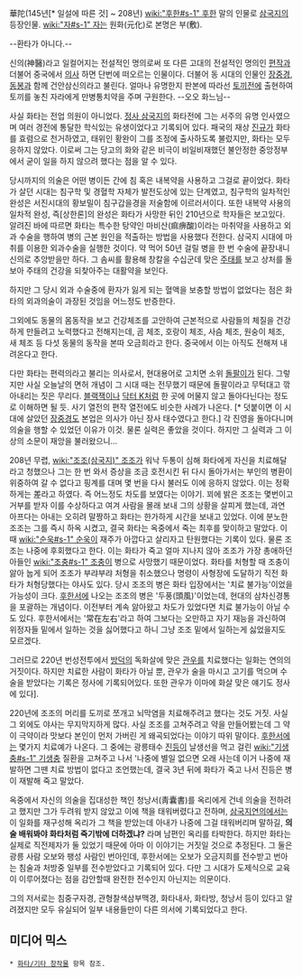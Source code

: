 華陀{{{Insert non-formatted text here}}}(145년[* 일설에 따른 것] ~ 208년)
[[wiki:"후한#s-1" 후한]] 말의 인물로 [[삼국지]]의 등장인물. [[wiki:"자#s-1" 자]]는 원화(元化)로 본명은 부(敷).

--환타가 아니다.--

신의(神醫)라고 일컬어지는 전설적인 명의로써 또 다른 고대의 전설적인 명의인 [[편작]]과 더불어 중국에서 [[의사]] 하면 단번에 떠오르는 인물이다. 더불어 동 시대의 인물인 [[장중경]], [[동봉]]과 함께 건안삼신의라고 불린다. 얼마나 유명한지 판본에 따라선 [[토끼전]]에 출현하여 토끼를 놓친 자라에게 만병통치약을 주며 구원한다. --오오 화느님--

사실 화타는 전업 의원이 아니었다. [[정사 삼국지]]의 화타전에 그는 서주의 유명 인사였으며 여러 경전에 통달한 학식있는 유생이었다고 기록되어 있다. 패국의 재상 [[진규]]가 화타를 효렴으로 천거하였고, 태위인 황완이 그를 조정에 출사하도록 불렀지만, 화타는 모두 응하지 않았다. 이로써 그는 당고의 화와 같은 비극이 비일비재했던 불안정한 중앙정부에서 굳이 일을 하지 않으려 했다는 점을 알 수 있다.

당시까지의 의술은 어떤 병이든 간에 침 혹은 내복약을 사용하고 그걸로 끝이었다. 화타가 살던 시대는 침구학 및 경혈학 자체가 발전도상에 있는 단계였고, 침구학의 일차적인 완성은 서진시대의 황보밀이 침구갑을경을 저술함에 이르러서이다. 또한 내복약 사용의 일차적 완성, 즉[상한론]의 완성은 화타가 사망한 뒤인 210년으로 학자들은 보고있다. 알려진 바에 따르면 화타는 특수한 탕약인 마비산(痲痹酸)이라는 마취약을 사용하고 외과 수술을 행하여 병의 근본 원인을 적출하는 방법을 사용했다 전한다. 삼국지 시대에 마취를 이용한 외과수술을 실행한 것이다. 약 먹어 50년 걸릴 병을 한 번 수술에 끝장내니 신의로 추앙받을만 하다. 그 솜씨를 활용해 창칼을 수십군데 맞은 [[주태]]를 보고 상처를 돌보아 주태의 건강을 되찾아주는 대활약을 보인다.

하지만 그 당시 외과 수술중에 환자가 잃게 되는 혈액을 보충할 방법이 없었다는 점은 화타의 외과의술이 과장된 것임을 어느정도 반증한다.

그외에도 동물의 몸동작을 보고 건강체조를 고안하여 근본적으로 사람들의 체질을 건강하게 만들려고 노력했다고 전해지는데, 곰 체조, 호랑이 체조, 사슴 체조, 원숭이 체조, 새 체조 등 다섯 동물의 동작을 본따 오금희라고 한다. 중국에서 이는 아직도 전해져 내려온다고 한다.

다만 화타는 편력의라고 불리는 의사로서, 현대용어로 고치면 소위 [[돌팔이]]가 된다. 그렇지만 사실 오늘날의 면허 개념이 그 시대 때는 전무했기 때문에 돌팔이라고 무턱대고 깎아내리는 짓은 무리다. [[블랙잭]]이나 [[닥터 K]]처럼 한 곳에 머물지 않고 돌아다닌다는 정도로 이해하면 될 듯. 사기 열전의 편작 열전에도 비슷한 사례가 나온다. [* 덧붙이면 이 시대에 살았던 [[장중경]]도 본업은 의사가 아닌 장사 태수였다고 한다.] 각 진영을 돌아다니며 의술을 행할 수 있었던 이유가 이것. 물론 실력은 좋았을 것이다. 하지만 그 실력과 그 이상의 소문이 재앙을 불러왔으니...

208년 무렵, [[wiki:"조조(삼국지)" 조조]]가 워낙 두통이 심해 화타에게 자신을 치료해달라고 청했으나 그는 한 번 와서 증상을 조금 호전시킨 뒤 다시 돌아가서는 부인의 병환이 위중하여 갈 수 없다고 핑계를 대며 몇 번을 다시 불러도 이에 응하지 않았다. 이는 정확하게는 差라고 하였다. 즉 어느정도 차도를 보였다는 이야기. 꾀에 밝은 조조는 몇번이고 거부를 받자 이를 수상하다고 여겨 사람을 몰래 보내 그의 상황을 살피게 했는데, 과연 아프다는 아내는 오히려 말짱하고 화타는 한가하게 시간을 보내고 있었다. 이에 분노한 조조는 그를 즉시 하옥 시켰고, 결국 화타는 옥중에서 죽는 최후를 맞이하고 말았다. 이때 [[wiki:"순욱#s-1" 순욱]]이 재주가 아깝다고 살리자고 탄원했다는 기록이 있다. 물론 조조는 나중에 후회했다고 한다. 이는 화타가 죽고 얼마 지나지 않아 조조가 가장 총애하던 아들인 [[wiki:"조충#s-1" 조충]]이 병으로 사망했기 때문이었다. 화타를 처형할 때 조충이 앓아 눕게 되어 조조가 부랴부랴 처형을 취소했으나 명령이 사형장에 도달하기 직전 화타가 처형당했다는 야사도 있다. 당시 조조의 병은 화타 입장에서는 '치료 불가능'이었을 가능성이 크다. [[후한서]]에 나오는 조조의 병은 '두풍(頭風)'이었는데, 현대의 삼차신경통을 포괄하는 개념이다. 이전부터 계속 앓아왔고 차도가 있었다면 치료 불가능이 아닐 수도 있다. 후한서에서는 '常在左右'라고 하여 그보다는 오만하고 자기 재능을 과신하여 위정자들 밑에서 일하는 것을 싫어했다고 하니 그냥 조조 밑에서 일하는게 싫었을지도 모르겠다.

그러므로 220년 번성전투에서 [[방덕]]의 독화살에 맞은 [[관우]]를 치료했다는 일화는 연의의 거짓이다. 하지만 치료한 사람이 화타가 아닐 뿐, 관우가 술을 마시고 고기를 먹으며 수술을 받았다는 기록은 정사에 기록되어있다. 또한 관우가 이마에 화살 맞은 얘기도 정사에 있다].

220년에 조조의 머리를 도끼로 쪼개고 뇌막염을 치료해주려고 했다는 것도 거짓. 사실 그 외에도 야사는 무지막지하게 많다. 사실 조조를 고쳐주려고 약을 만들어봤는데 그 약이 극약이라 맛보다 본인이 먼저 가버린 게 왜곡되었다는 이야기 따위 말이다. [[후한서]]에는 몇가지 치료예가 나온다. 그 중에는 광릉태수 [[진등]]이 날생선을 먹고 걸린 [[wiki:"기생충#s-1" 기생충]] 질환을 고쳐주고 나서 '나중에 별일 없으면 오래 사는데 이거 나중에 재발하면 그땐 치료 방법이 없다고 조언했는데, 결국 3년 뒤에 화타가 죽고 나서 진등은 병이 재발해 죽고 말았다.

옥중에서 자신의 의술을 집대성한 책인 청낭서(靑囊書)를 옥리에게 건네 의술을 전하려고 했지만 그가 두려워 받지 않았고 이에 책을 태워버렸다고 전하며, [[삼국지연의]]에서는 이 일화를 재구성해 옥리가 그 책을 받았는데 아내가 나중에 그걸 태워버리며  말하길, '''의술 배워봐야 화타처럼 죽기밖에 더하겠냐?''' 라며 남편인 옥리를 타박한다. 하지만 화타는 실제로 직전제자가 둘 있었기 때문에 아마 이 이야기는 거짓일 것으로 추정된다. 그 둘은 광릉 사람 오보와 팽성 사람인 번아인데, 후한서에는 오보가 오금지희를 전수받고 번아는 침술과 처방중 일부를 전수받았다고 기록되어 있다. 다만 그 시대가 도제식으로 교육이 이루어졌다는 점을 감안할때 완전한 전수인지 아닌지는 의문이다.

그의 저서로는 침중구자경, 관형찰색삼부맥경, 화타내사, 화타방, 청낭서 등이 있다고 알려졌지만 모두 유실되어 일부 내용들만이 다른 의서에 기록되었다고 한다.

== 미디어 믹스 ==
 * [[화타/기타 창작물]] 항목 참조.
